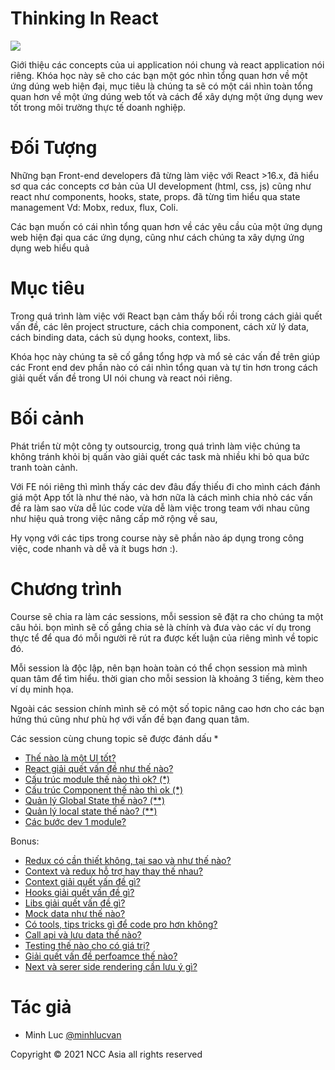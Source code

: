 


<Meta title="Introduction" />

# Thinking In React

![](https://nithuan.files.wordpress.com/2019/03/3231e-1angcizj763gjua05kajf1w.png)

Giới thiệu các concepts của ui application nói chung và react application nói riêng. Khóa học này sẽ cho các bạn một góc nhìn tổng quan hơn về một ứng dúng web hiện đại, mục tiêu là chúng ta sẽ có một cái nhìn toàn tổng quan hơn về một ứng dúng web tốt và cách để xây dựng một ứng dụng wev tốt trong môi trường thực tế doanh nghiệp.

# Đối Tượng

Những bạn Front-end developers đã từng làm việc với React >16.x, đã hiểu sơ qua các concepts cơ bản của UI development (html, css, js) cũng như react như components, hooks, state, props. đã từng tìm hiểu qua state management Vd: Mobx, redux, flux, Coli.

Các bạn muốn có cái nhìn tổng quan hơn về các yêu cầu của một ứng dụng web hiện đại qua các ứng dụng, cũng như cách chúng ta xây dựng ứng dụng web hiểu quả

# Mục tiêu

Trong quá trình làm việc với React bạn cảm thấy bối rồi trong cách giải quết vấn đề, các lên project structure, cách chia component, cách xử lý data, cách binding data, cách sủ dụng hooks, context, libs.

Khóa học này chúng ta sẽ cố gắng tổng hợp và mổ sẻ các vấn đề trên giúp các Front end dev phần nào có cái nhìn tổng quan và tự tin hơn trong cách giải quết vấn đề trong UI nói chung và react nói riêng. 

# Bối cảnh

Phát triển từ một công ty outsourcig, trong quá trình làm việc chúng ta không tránh khỏi bị quấn vào giải quết các task mà nhiều khi bỏ qua bức tranh toàn cảnh.

Với FE nói riêng thì mình thấy các dev đâu đấy thiếu đi cho mình cách đánh giá một App tốt là như thé nào, và hơn nữa là cách mình chia nhỏ các vấn đề ra làm sao vừa dễ lúc code vừa dễ làm việc trong team với nhau cũng như hiệu quả trong việc nâng cấp mở rộng về sau,

Hy vọng với các tips trong course này sẽ phần nào áp dụng trong công việc, code nhanh và dễ và ít bugs hơn :). 

# Chương trình

Course sẽ chia ra làm các sessions, mỗi session sẽ đặt ra cho chúng ta một câu hỏi. bọn mình sẽ cố gắng chia sẻ là chính và đưa vào các ví dụ trong thực tể để qua đó mỗi người rẽ rút ra được kết luận của riêng mình về topic đó.

Mỗi session là độc lập, nên bạn hoàn toàn có thể chọn session mà mình quan tâm để tìm hiểu. thời gian cho mỗi session là khoảng 3 tiếng, kèm theo ví dụ minh họa.

Ngoài các session chính mình sẽ có một số topic nâng cao hơn cho các bạn hứng thú cũng như phù hợ với vấn đề bạn đang quan tâm.

Các session cùng chung topic sẽ được đánh dấu *

- [Thế nào là một UI tốt?](./topics/good-ui/README.md)
- [React giải quết vấn đề như thế nào?](./topics/react-thining/README.md)
- [Cấu trúc module thế nào thì ok? (*)](./topics/module-structure/README.md)
- [Cấu trúc Component thế nào thì ok (*)](./topics/components-structure/README.md)
- [Quản lý Global State thế nào? (**)](./topics/global-state-management/README.md)
- [Quản lý local state thế nào? (**)](./topics/local-state-management/README.md)
- [Các bước dev 1 module?](./topics/module-development/README.md)

Bonus:
- [Redux có cần thiết không, tại sao và như thế nào?]()
- [Context và redux hỗ trợ hay thay thế nhau?]()
- [Context giải quết vấn đề gì?]()
- [Hooks giải quết vấn đề gì?]()
- [Libs giải quết vấn đề gì?]()
- [Mock data như thế nào?]()
- [Có tools, tips tricks gì để code pro hơn không?]()
- [Call api và lưu data thế nào?]()
- [Testing thế nào cho có giá trị?]()
- [Giải quết vấn đề perfoamce thế nào?]()
- [Next và serer side rendering cần lưu ý gì?]()


# Tác giả

- Minh Luc [@minhlucvan](https://github.com/minhlucvan)

Copyright © 2021 NCC Asia all rights reserved